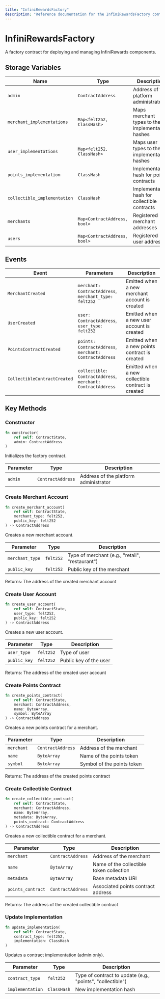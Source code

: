 ```yaml
---
title: "InfiniRewardsFactory"
description: "Reference documentation for the InfiniRewardsFactory contract"
---
```


# InfiniRewardsFactory

A factory contract for deploying and managing InfiniRewards components.

## Storage Variables

| Name | Type | Description |
|------|------|-------------|
| `admin` | `ContractAddress` | Address of the platform administrator |
| `merchant_implementations` | `Map<felt252, ClassHash>` | Maps merchant types to their implementation hashes |
| `user_implementations` | `Map<felt252, ClassHash>` | Maps user types to their implementation hashes |
| `points_implementation` | `ClassHash` | Implementation hash for points contracts |
| `collectible_implementation` | `ClassHash` | Implementation hash for collectible contracts |
| `merchants` | `Map<ContractAddress, bool>` | Registered merchant addresses |
| `users` | `Map<ContractAddress, bool>` | Registered user addresses |

## Events

| Event | Parameters | Description |
|-------|------------|-------------|
| `MerchantCreated` | `merchant: ContractAddress`, `merchant_type: felt252` | Emitted when a new merchant account is created |
| `UserCreated` | `user: ContractAddress`, `user_type: felt252` | Emitted when a new user account is created |
| `PointsContractCreated` | `points: ContractAddress`, `merchant: ContractAddress` | Emitted when a new points contract is created |
| `CollectibleContractCreated` | `collectible: ContractAddress`, `merchant: ContractAddress` | Emitted when a new collectible contract is created |

## Key Methods

### Constructor

```rust
fn constructor(
    ref self: ContractState,
    admin: ContractAddress
)
```

Initializes the factory contract.

| Parameter | Type | Description |
|-----------|------|-------------|
| `admin` | `ContractAddress` | Address of the platform administrator |

### Create Merchant Account

```rust
fn create_merchant_account(
    ref self: ContractState,
    merchant_type: felt252,
    public_key: felt252
) -> ContractAddress
```

Creates a new merchant account.

| Parameter | Type | Description |
|-----------|------|-------------|
| `merchant_type` | `felt252` | Type of merchant (e.g., "retail", "restaurant") |
| `public_key` | `felt252` | Public key of the merchant |

Returns: The address of the created merchant account

### Create User Account

```rust
fn create_user_account(
    ref self: ContractState,
    user_type: felt252,
    public_key: felt252
) -> ContractAddress
```

Creates a new user account.

| Parameter | Type | Description |
|-----------|------|-------------|
| `user_type` | `felt252` | Type of user |
| `public_key` | `felt252` | Public key of the user |

Returns: The address of the created user account

### Create Points Contract

```rust
fn create_points_contract(
    ref self: ContractState,
    merchant: ContractAddress,
    name: ByteArray,
    symbol: ByteArray
) -> ContractAddress
```

Creates a new points contract for a merchant.

| Parameter | Type | Description |
|-----------|------|-------------|
| `merchant` | `ContractAddress` | Address of the merchant |
| `name` | `ByteArray` | Name of the points token |
| `symbol` | `ByteArray` | Symbol of the points token |

Returns: The address of the created points contract

### Create Collectible Contract

```rust
fn create_collectible_contract(
    ref self: ContractState,
    merchant: ContractAddress,
    name: ByteArray,
    metadata: ByteArray,
    points_contract: ContractAddress
) -> ContractAddress
```

Creates a new collectible contract for a merchant.

| Parameter | Type | Description |
|-----------|------|-------------|
| `merchant` | `ContractAddress` | Address of the merchant |
| `name` | `ByteArray` | Name of the collectible token collection |
| `metadata` | `ByteArray` | Base metadata URI |
| `points_contract` | `ContractAddress` | Associated points contract address |

Returns: The address of the created collectible contract

### Update Implementation

```rust
fn update_implementation(
    ref self: ContractState,
    contract_type: felt252,
    implementation: ClassHash
)
```

Updates a contract implementation (admin only).

| Parameter | Type | Description |
|-----------|------|-------------|
| `contract_type` | `felt252` | Type of contract to update (e.g., "points", "collectible") |
| `implementation` | `ClassHash` | New implementation hash | 